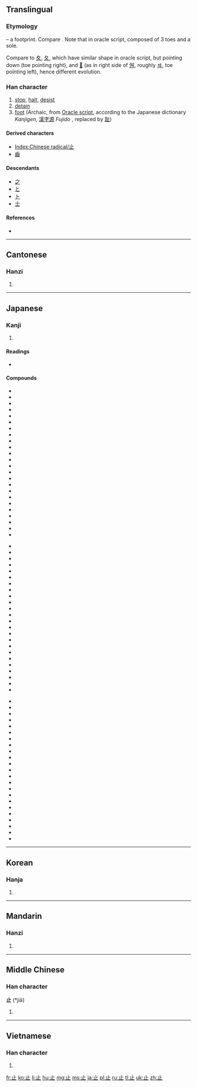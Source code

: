 {{also|只}}
==Translingual==
{{stroke order|type=animate}}
===Etymology===
{{liushu|p}} – a footprint. Compare {{term|手||hand|sc=Hani}}. Note that in oracle script, composed of 3 toes and a sole.

Compare to [[夊]], [[夂]], which have similar shape in oracle script, but pointing down (toe pointing right), and [[𡕒]] (as in right side of [[舛]], roughly [[ヰ]], toe pointing left), hence different evolution.

{{Han etyl}}

===Han character===
{{Han char|rn=77|rad=止|as=00|sn=4|four=2110<sub>0</sub>|canj=卜中一 (YLM)}}

# [[stop]], [[halt]], [[desist]]
# [[detain]]
# [[foot]] (Archaic, from [[w:Oracle script|Oracle script]], according to the Japanese dictionary ''Kanjigen'', [[漢字源]] ''Fujido''<!--capital editor-->, replaced by [[趾]])

====Derived characters====
* [[Index:Chinese radical/止]]
* [[齒]]

====Descendants====
* [[之]]
* [[と]]
* [[ト]]
* [[士]] {{qualifier|as component, as in [[志]]}}

====References====
* {{Han ref|kx=0573.240|dkj=16253|dj=0961.230|hdz=21435.030|uh=6B62|ud=27490|bh=A4EE|bd=42222}}

----

==Cantonese==

===Hanzi===
{{yue-hanzi|jyut=|y=ji2}}

# {{defn|lang=yue|sort=止00}}

----

==Japanese==

===Kanji===
{{ja-kanji|grade=2|rs=止00}}

# {{defn|lang=ja|sort=止00}}

====Readings====
* {{ja-readings|on=[[し]] (shi)|kun=[[とまる]] (tomaru), [[あし]] (ashi), [[とめる]] (tomeru),[[やめる]] (yameru)}}

====Compounds====
{{top3}}
*{{l|ja|sc=Jpan|遏止|tr=あっし, asshi}}
*{{l|ja|sc=Jpan|一乗止観院|tr=いちじょうしかんいん, ichijōshikan'in}}
*{{l|ja|sc=Jpan|駅止|tr=えきどめ, ekidome}}
*{{l|ja|sc=Jpan|襟止|tr=えりどめ, eridome}}
*{{l|ja|sc=Jpan|依止|tr=えじ, eji}}
*{{l|ja|sc=Jpan|乎古止点|tr=おことてん, okototen}}
*{{l|ja|sc=Jpan|核抑止|tr=かくよくし, kakuyokusi}}
*{{l|ja|sc=Jpan|鎌止|tr=かまどめ, kamadome}}
*{{l|ja|sc=Jpan|川止|tr=かわどめ, kawadome}}
*{{l|ja|sc=Jpan|諫止|tr=かんし, kanshi}}
*{{l|ja|sc=Jpan|客止|tr=きゃくどめ, kyakudome}}
*{{l|ja|sc=Jpan|休止|tr=きゅうし, kyūshi}}
*{{l|ja|sc=Jpan|競業避止|tr=きゅうぎょうひし, kyūgyōhishi}}
*{{l|ja|sc=Jpan|拒止|tr=きょし, kyoshi}}
*{{l|ja|sc=Jpan|挙止|tr=きょし, kyoshi}}
*{{l|ja|sc=Jpan|禁止|tr=きんし, kinshi}}
*{{l|ja|sc=Jpan|鞍作止利|tr=くらつくりのとり, kuratsukurinotori}}
*{{l|ja|sc=Jpan|車止|tr=くるまどめ, kurumadome}}
*{{l|ja|sc=Jpan|止観|tr=しかん, shikan}}
*{{l|ja|sc=Jpan|止観業|tr=しかんごう, shikangō}}
*{{l|ja|sc=Jpan|止汗剤|tr=しかんざい, shikanzai}}
*{{l|ja|sc=Jpan|止観十乗|tr=しかんじゅうじょう, shikanjūjō}}
*{{l|ja|sc=Jpan|止血|tr=しけつ, shiketsu}}
*{{l|ja|sc=Jpan|止止不須説|tr=ししふしゅせつ, shishihushusetsu}}
{{mid3}}
*{{l|ja|sc=Jpan|止瀉剤|tr=ししゃざい, shishazai}}
*{{l|ja|sc=Jpan|止宿|tr=ししゅく, shishuku}}
*{{l|ja|sc=Jpan|止水|tr=しすい, shisui}}
*{{l|ja|sc=Jpan|止痛|tr=しつう, shitsū}}
*{{l|ja|sc=Jpan|車輪止|tr=しゃりんどめ, sharindome}}
*{{l|ja|sc=Jpan|臭気止|tr=しゅうきどめ, shūkidome}}
*{{l|ja|sc=Jpan|終止|tr=しゅうし, shūsi}}
*{{l|ja|sc=Jpan|笑止|tr=しょうし, shōsi}}
*{{l|ja|sc=Jpan|止揚|tr=しよう, shiyō}}
*{{l|ja|sc=Jpan|止痢剤|tr=しりざい, shirizai}}
*{{l|ja|sc=Jpan|真言止観|tr=しんごんしかん, shingonshikan}}
*{{l|ja|sc=Jpan|進止|tr=しんし, shinshi}}
*{{l|ja|sc=Jpan|止住|tr=しじゅう, shijū}}
*{{l|ja|sc=Jpan|止動方角|tr=しどうほうがく, shidōhōgaku}}
*{{l|ja|sc=Jpan|制止|tr=せいし, seishi}}
*{{l|ja|sc=Jpan|静止|tr=せいし, seishi}}
*{{l|ja|sc=Jpan|咳止|tr=せきどめ, sekidome}}
*{{l|ja|sc=Jpan|沮止|tr=そし, soshi}}
*{{l|ja|sc=Jpan|阻止|tr=そし, soshi}}
*{{l|ja|sc=Jpan|体言止|tr=たいげんどめ, taigendome}}
*{{l|ja|sc=Jpan|中止|tr=ちゅうし, chūshi}}
*{{l|ja|sc=Jpan|丁丁発止|tr=ちょうちょうはっし, chōchōhasshi}}
*{{l|ja|sc=Jpan|血止|tr=ちどめ, chidome}}
*{{l|ja|sc=Jpan|停止|tr=ていし, teishi}}
{{mid3}}
*{{l|ja|sc=Jpan|底止|tr=ていし, teishi}}
*{{l|ja|sc=Jpan|天台止観|tr=てんだいしかん, tendaishikan}}
*{{l|ja|sc=Jpan|止木|tr=とめぎ, tomegi}}
*{{l|ja|sc=Jpan|止句|tr=とめく, tomeku}}
*{{l|ja|sc=Jpan|止相場|tr=とめそうば, tomesōba}}
*{{l|ja|sc=Jpan|止針|tr=とめばり, tomebari}}
*{{l|ja|sc=Jpan|止偏|tr=とめへん, tomehen}}
*{{l|ja|sc=Jpan|止弁|tr=そめべん, someben}}
*{{l|ja|sc=Jpan|廃止|tr=はいし, haishi}}
*{{l|ja|sc=Jpan|波止場|tr=はとば, hatoba}}
*{{l|ja|sc=Jpan|船止|tr=ふなどめ, hunadome}}
*{{l|ja|sc=Jpan|閉止|tr=へいし, heishi}}
*{{l|ja|sc=Jpan|摩訶止観|tr=まかしかん, makashikan}}
*{{l|ja|sc=Jpan|明鏡止水|tr=めいきょうしすい, meikyōshisui}}
*{{l|ja|sc=Jpan|黙止|tr=もくし, mokushi}}
*{{l|ja|sc=Jpan|山止|tr=やまどめ, yamadome}}
*{{l|ja|sc=Jpan|雪止|tr=ゆきどめ, yukidome}}
*{{l|ja|sc=Jpan|容止|tr=ようし, yōshi}}
*{{l|ja|sc=Jpan|抑止|tr=よくし, yokushi}}
*{{l|ja|sc=Jpan|乎古止点|tr=おことてん, okototen}}
*{{l|ja|sc=Jpan|魚鳥止|tr=ぎょうちょうどめ, gyōchōdome}}
*{{l|ja|sc=Jpan|動止|tr=どうし, dōshi}}
*{{l|ja|sc=Jpan|防止|tr=ぼうし, bōshi}}
{{bottom}}

----

==Korean==

===Hanja===
{{ko-hanja|hangeul=지|eumhun=그칠|rv=ji|mr=chi|y=ci}}

# {{defn|lang=ko|sort=止00}}

----

==Mandarin==

===Hanzi===
{{cmn-hanzi|pin=[[zhǐ]] ([[zhi3]])|wg=chih<sup>3</sup>}}

# {{defn|lang=cmn|sort=止00}}

----

==Middle Chinese==

===Han character===
'''止''' (*jiə̌)<!--asterisk signifies that this is a reconstructed pronunciation-->

# {{defn|lang=zhx-mid|sort=止00}}

----

==Vietnamese==

===Han character===
{{vi-hantu|[[chỉ]]|rs=止00}}

# {{defn|lang=vi|sort=止00}}

[[fr:止]]
[[ko:止]]
[[li:止]]
[[hu:止]]
[[mg:止]]
[[ms:止]]
[[ja:止]]
[[pl:止]]
[[ru:止]]
[[tl:止]]
[[uk:止]]
[[zh:止]]